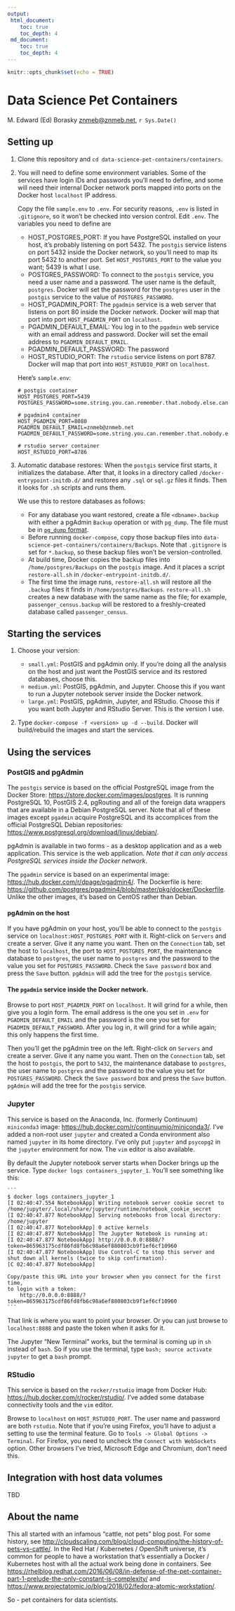 ```yaml
---
output: 
 html_document:
    toc: true
    toc_depth: 4
 md_document:
    toc: true
    toc_depth: 4
---
```


```r
knitr::opts_chunk$set(echo = TRUE)
```

# Data Science Pet Containers
M. Edward (Ed) Borasky <znmeb@znmeb.net>, `r Sys.Date()`

## Setting up
1. Clone this repository and `cd data-science-pet-containers/containers`.
2. You will need to define some environment variables. Some of the services have login IDs and passwords you'll need to define, and some will need their internal Docker network ports mapped into ports on the Docker host `localhost` IP address.

    Copy the file `sample.env` to `.env`. For security reasons, `.env` is listed in `.gitignore`, so it won't be checked into version control. Edit `.env`. The variables you need to define are

    * HOST_POSTGRES_PORT: If you have PostgreSQL installed on your host, it's probably listening on port 5432. The `postgis` service listens on port 5432 inside the Docker network, so you'll need to map its port 5432 to another port. Set `HOST_POSTGRES_PORT` to the value you want; 5439 is what I use.
    * POSTGRES_PASSWORD: To connect to the `postgis` service, you need a user name and a password. The user name is the default, `postgres`. Docker will set the password for the `postgres` user in the `postgis` service to the value of `POSTGRES_PASSWORD`.
    * HOST_PGADMIN_PORT: The `pgadmin` service is a web server that listens on port 80 inside the Docker network. Docker will map that port into port `HOST_PGADMIN_PORT` on `localhost`.
    * PGADMIN_DEFAULT_EMAIL: You log in to the `pgadmin` web service with an email address and password. Docker will set the email address to `PGADMIN_DEFAULT_EMAIL`.
    * PGADMIN_DEFAULT_PASSWORD: The password
    * HOST_RSTUDIO_PORT: The `rstudio` service listens on port 8787. Docker will map that port into `HOST_RSTUDIO_PORT` on `localhost`.


    Here's `sample.env`:
    
    ```
    # postgis container
    HOST_POSTGRES_PORT=5439
    POSTGRES_PASSWORD=some.string.you.can.remember.that.nobody.else.can.guess

    # pgadmin4 container
    HOST_PGADMIN_PORT=8080
    PGADMIN_DEFAULT_EMAIL=znmeb@znmeb.net
    PGADMIN_DEFAULT_PASSWORD=some.string.you.can.remember.that.nobody.else.can.guess

    # rstudio server container
    HOST_RSTUDIO_PORT=8786
    ```

3. Automatic database restores: When the `postgis` service first starts, it initializes the database. After that, it looks in a directory called `/docker-entrypoint-initdb.d/` and restores any `.sql` or `sql.gz` files it finds. Then it looks for `.sh` scripts and runs them.

    We use this to restore databases as follows:

    * For any database you want restored, create a file `<dbname>.backup` with either a pgAdmin `Backup` operation or with `pg_dump`. The file must be in [`pg_dump` format](https://www.postgresql.org/docs/current/static/app-pgdump.html).
    * Before running `docker-compose`, copy those backup files into `data-science-pet-containers/containers/Backups`. Note that `.gitignore` is set for `*.backup`, so these backup files won't be version-controlled.
    * At build time, Docker copies the backup files into `/home/postgres/Backups` on the `postgis` image. And it places a script `restore-all.sh` in `/docker-entrypoint-initdb.d/`.
    * The first time the image runs, `restore-all.sh` will restore all the `.backup` files it finds in `/home/postgres/Backups`. `restore-all.sh` creates a new database with the same name as the file; for example, `passenger_census.backup` will be restored to a freshly-created database called `passenger_census`.

## Starting the services
1. Choose your version:

    * `small.yml`: PostGIS and pgAdmin only. If you're doing all the analysis on the host and just want the PostGIS service and its restored databases, choose this.     
    * `medium.yml`: PostGIS, pgAdmin, and Jupyter. Choose this if you want to run a Jupyter notebook server inside the Docker network.
    * `large.yml`: PostGIS, pgAdmin, Jupyter, and RStudio. Choose this if you want both Jupyter and RStudio Server. This is the version I use.
2. Type `docker-compose -f <version> up -d --build`. Docker will build/rebuild the images and start the services.

## Using the services

### PostGIS and pgAdmin

The `postgis` service is based on the official PostgreSQL image from the Docker Store: <https://store.docker.com/images/postgres>. It is running PostgreSQL 10, PostGIS 2.4, pgRouting and all of the foreign data wrappers that are available in a Debian PostgreSQL server. Note that all of these images except `pgadmin` acquire PostgreSQL and its accomplices from the official PostgreSQL Debian repositories: <https://www.postgresql.org/download/linux/debian/>.

pgAdmin is available in two forms - as a desktop application and as a web application. This service is the web application. *Note that it can only access PostgreSQL services inside the Docker network*.

The `pgadmin` service is based on an experimental image: <https://hub.docker.com/r/dpage/pgadmin4/>. The Dockerfile is here: <https://github.com/postgres/pgadmin4/blob/master/pkg/docker/Dockerfile>. Unlike the other images, it's based on CentOS rather than Debian.

#### pgAdmin on the host
If you have pgAdmin on your host, you'll be able to connect to the `postgis` service on `localhost:HOST_POSTGRES_PORT` with it. Right-click on `Servers` and create a server. Give it any name you want. Then on the `Connection` tab, set the host to `localhost`, the port to `HOST_POSTGRES_PORT`, the maintenance database to `postgres`, the user name to `postgres` and the password to the value you set for `POSTGRES_PASSWORD`. Check the `Save password` box and press the `Save` button. `pgAdmin` will add the tree for the `postgis` service.

#### The `pgadmin` service inside the Docker network.
Browse to port `HOST_PGADMIN_PORT` on `localhost`. It will grind for a while, then give you a login form. The email address is the one you set in `.env` for `PGADMIN_DEFAULT_EMAIL` and the password is the one you set for `PGADMIN_DEFAULT_PASSWORD`. After you log in, it will grind for a while again; this only happens the first time.

Then you'll get the pgAdmin tree on the left. Right-click on `Servers` and create a server. Give it any name you want. Then on the `Connection` tab, set the host to `postgis`, the port to `5432`, the maintenance database to `postgres`, the user name to `postgres` and the password to the value you set for `POSTGRES_PASSWORD`. Check the `Save password` box and press the `Save` button. `pgAdmin` will add the tree for the `postgis` service.

### Jupyter
This service is based on the Anaconda, Inc. (formerly Continuum) `miniconda3` image: <https://hub.docker.com/r/continuumio/miniconda3/>. I've added a non-root user `jupyter` and created a Conda environment also named `jupyter` in its home directory. I've only put `jupyter` and `psycopg2` in the `jupyter` environment for now. The `vim` editor is also available.

By default the Jupyter notebook server starts when Docker brings up the service. Type `docker logs containers_jupyter_1`. You'll see something like this:

    ```
    $ docker logs containers_jupyter_1 
    [I 02:40:47.554 NotebookApp] Writing notebook server cookie secret to /home/jupyter/.local/share/jupyter/runtime/notebook_cookie_secret
    [I 02:40:47.877 NotebookApp] Serving notebooks from local directory: /home/jupyter
    [I 02:40:47.877 NotebookApp] 0 active kernels
    [I 02:40:47.877 NotebookApp] The Jupyter Notebook is running at:
    [I 02:40:47.877 NotebookApp] http://0.0.0.0:8888/?token=865963175cdf86fd8fb6c98a6ef880803cb9f1ef6cf10960
    [I 02:40:47.877 NotebookApp] Use Control-C to stop this server and shut down all kernels (twice to skip confirmation).
    [C 02:40:47.877 NotebookApp] 
    
    Copy/paste this URL into your browser when you connect for the first time,
    to login with a token:
        http://0.0.0.0:8888/?token=865963175cdf86fd8fb6c98a6ef880803cb9f1ef6cf10960
    ```

That link is where you want to point your browser. Or you can just browse to `localhost:8888` and paste the token when it asks for it.

The Jupyter "New Terminal" works, but the terminal is coming up in `sh` instead of `bash`. So if you use the terminal, type `bash; source activate jupyter` to get a `bash` prompt.

### RStudio
This service is based on the `rocker/rstudio` image from Docker Hub: <https://hub.docker.com/r/rocker/rstudio/>. I've added some database connectivity tools and the `vim` editor.

Browse to `localhost` on `HOST_RSTUDIO_PORT`. The user name and password are both `rstudio`. Note that if you're using Firefox, you'll have to adjust a setting to use the terminal feature. Go to `Tools -> Global Options -> Terminal`. For Firefox, you need to uncheck the `Connect with WebSockets` option. Other browsers I've tried, Microsoft Edge and Chromium, don't need this.

## Integration with host data volumes
TBD

## About the name
This all started with an infamous "cattle, not pets" blog post. For some history, see <http://cloudscaling.com/blog/cloud-computing/the-history-of-pets-vs-cattle/>. In the Red Hat / Kubernetes / OpenShift universe, it's common for people to have a workstation that's essentially a Docker / Kubernetes host with all the actual work being done in containers. See <https://rhelblog.redhat.com/2016/06/08/in-defense-of-the-pet-container-part-1-prelude-the-only-constant-is-complexity/> and <https://www.projectatomic.io/blog/2018/02/fedora-atomic-workstation/>.

So - pet containers for data scientists.
